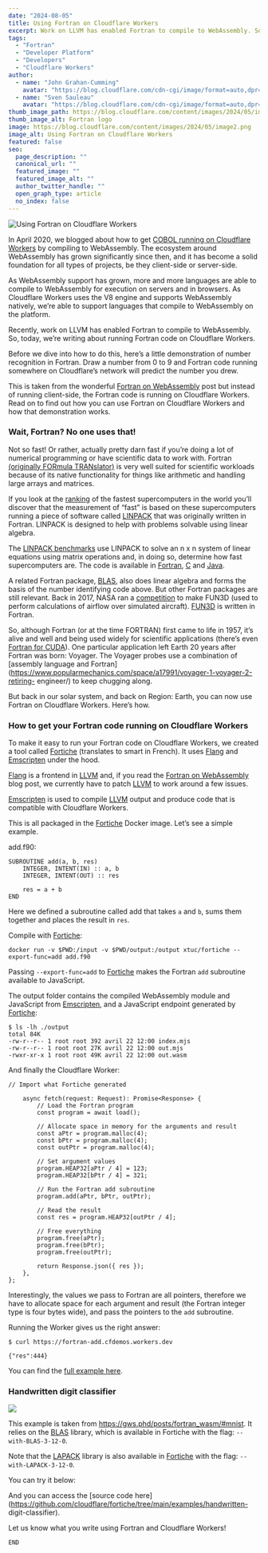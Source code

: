 ```yaml
---
date: "2024-08-05"
title: Using Fortran on Cloudflare Workers
excerpt: Work on LLVM has enabled Fortran to compile to WebAssembly. So, today, we’re writing about running Fortran code on Cloudflare Workers...
tags:
  - "Fortran"
  - "Developer Platform"
  - "Developers"
  - "Cloudflare Workers"
author:
  - name: "John Grahan-Cumming"
    avatar: "https://blog.cloudflare.com/cdn-cgi/image/format=auto,dpr=3,width=64,height=64/https://blog.cloudflare.com/content/images/2017/03/url-2.jpg"
  - name: "Sven Sauleau"
    avatar: "https://blog.cloudflare.com/cdn-cgi/image/format=auto,dpr=3,width=64,height=64/https://blog-cloudflare-com-assets.storage.googleapis.com/2020/09/7cBY6-H7_400x400--1-.jpg"
thumb_image_path: https://blog.cloudflare.com/content/images/2024/05/image2.png
thumb_image_alt: Fortran logo
image: https://blog.cloudflare.com/content/images/2024/05/image2.png
image_alt: Using Fortran on Cloudflare Workers
featured: false
seo:
  page_description: ""
  canonical_url: ""
  featured_image: ""
  featured_image_alt: ""
  author_twitter_handle: ""
  open_graph_type: article
  no_index: false
---
```


![Using Fortran on Cloudflare
Workers](https://blog.cloudflare.com/content/images/2024/05/image2.png)

In April 2020, we blogged about how to get [COBOL running on Cloudflare
Workers](https://blog.cloudflare.com/cloudflare-workers-now-support-cobol) by
compiling to WebAssembly. The ecosystem around WebAssembly has grown
significantly since then, and it has become a solid foundation for all types
of projects, be they client-side or server-side.

As WebAssembly support has grown, more and more languages are able to compile
to WebAssembly for execution on servers and in browsers. As Cloudflare Workers
uses the V8 engine and supports WebAssembly natively, we’re able to support
languages that compile to WebAssembly on the platform.

Recently, work on LLVM has enabled Fortran to compile to WebAssembly. So,
today, we’re writing about running Fortran code on Cloudflare Workers.

Before we dive into how to do this, here’s a little demonstration of number
recognition in Fortran. Draw a number from 0 to 9 and Fortran code running
somewhere on Cloudflare’s network will predict the number you drew.

This is taken from the wonderful [Fortran on
WebAssembly](https://gws.phd/posts/fortran_wasm/) post but instead of running
client-side, the Fortran code is running on Cloudflare Workers. Read on to
find out how you can use Fortran on Cloudflare Workers and how that
demonstration works.

### Wait, Fortran? No one uses that!

Not so fast! Or rather, actually pretty darn fast if you’re doing a lot of
numerical programming or have scientific data to work with. Fortran
[(originally FORmula
TRANslator)](https://en.wikipedia.org/wiki/Fortran#Naming) is very well suited
for scientific workloads because of its native functionality for things like
arithmetic and handling large arrays and matrices.

If you look at the [ranking](https://en.wikipedia.org/wiki/TOP500) of the
fastest supercomputers in the world you’ll discover that the measurement of
“fast” is based on these supercomputers running a piece of software called
[LINPACK](https://en.wikipedia.org/wiki/LINPACK) that was originally written
in Fortran. LINPACK is designed to help with problems solvable using linear
algebra.

The [LINPACK benchmarks](https://en.wikipedia.org/wiki/LINPACK_benchmarks) use
LINPACK to solve an n x n system of linear equations using matrix operations
and, in doing so, determine how fast supercomputers are. The code is available
in [Fortran](https://www.netlib.org/benchmark/linpackd),
[C](https://www.netlib.org/benchmark/linpackc) and
[Java](https://www.netlib.org/benchmark/linpackjava/).

A related Fortran package, [BLAS](https://www.netlib.org/blas/), also does
linear algebra and forms the basis of the number identifying code above. But
other Fortran packages are still relevant. Back in 2017, NASA ran a
[competition](https://www.bbc.com/news/technology-39803425) to make FUN3D
(used to perform calculations of airflow over simulated aircraft).
[FUN3D](https://fun3d.larc.nasa.gov/) is written in Fortran.

So, although Fortran (or at the time FORTRAN) first came to life in 1957, it’s
alive and well and being used widely for scientific applications (there’s even
[Fortran for CUDA](https://developer.nvidia.com/cuda-fortran)). One particular
application left Earth 20 years after Fortran was born: Voyager. The Voyager
probes use a combination of [assembly language and
Fortran](https://www.popularmechanics.com/space/a17991/voyager-1-voyager-2-retiring-
engineer/) to keep chugging along.

But back in our solar system, and back on Region: Earth, you can now use
Fortran on Cloudflare Workers. Here’s how.

### How to get your Fortran code running on Cloudflare Workers

To make it easy to run your Fortran code on Cloudflare Workers, we created a
tool called [Fortiche](https://github.com/cloudflare/fortiche) (translates to
smart in French). It uses [Flang](https://flang.llvm.org/docs/) and
[Emscripten](https://emscripten.org) under the hood.

[Flang](https://flang.llvm.org/docs/) is a frontend in
[LLVM](https://en.wikipedia.org/wiki/LLVM) and, if you read the [Fortran on
WebAssembly](https://gws.phd/posts/fortran_wasm/) blog post, we currently have
to patch [LLVM](https://en.wikipedia.org/wiki/LLVM) to work around a few
issues.

[Emscripten](https://emscripten.org) is used to compile
[LLVM](https://en.wikipedia.org/wiki/LLVM) output and produce code that is
compatible with Cloudflare Workers.

This is all packaged in the [Fortiche](https://github.com/cloudflare/fortiche)
Docker image. Let’s see a simple example.

add.f90:

    SUBROUTINE add(a, b, res)
        INTEGER, INTENT(IN) :: a, b
        INTEGER, INTENT(OUT) :: res

        res = a + b
    END

Here we defined a subroutine called add that takes `a` and `b`, sums them
together and places the result in `res`.

Compile with [Fortiche](https://github.com/cloudflare/fortiche):

    docker run -v $PWD:/input -v $PWD/output:/output xtuc/fortiche --export-func=add add.f90

Passing `--export-func=add` to
[Fortiche](https://github.com/cloudflare/fortiche) makes the Fortran `add`
subroutine available to JavaScript.

The output folder contains the compiled WebAssembly module and JavaScript from
[Emscripten](https://emscripten.org), and a JavaScript endpoint generated by
[Fortiche](https://github.com/cloudflare/fortiche):

    $ ls -lh ./output
    total 84K
    -rw-r--r-- 1 root root 392 avril 22 12:00 index.mjs
    -rw-r--r-- 1 root root 27K avril 22 12:00 out.mjs
    -rwxr-xr-x 1 root root 49K avril 22 12:00 out.wasm

And finally the Cloudflare Worker:

    // Import what Fortiche generated

        async fetch(request: Request): Promise<Response> {
            // Load the Fortran program
            const program = await load();

            // Allocate space in memory for the arguments and result
            const aPtr = program.malloc(4);
            const bPtr = program.malloc(4);
            const outPtr = program.malloc(4);

            // Set argument values
            program.HEAP32[aPtr / 4] = 123;
            program.HEAP32[bPtr / 4] = 321;

            // Run the Fortran add subroutine
            program.add(aPtr, bPtr, outPtr);

            // Read the result
            const res = program.HEAP32[outPtr / 4];

            // Free everything
            program.free(aPtr);
            program.free(bPtr);
            program.free(outPtr);

            return Response.json({ res });
        },
    };

Interestingly, the values we pass to Fortran are all pointers, therefore we
have to allocate space for each argument and result (the Fortran integer type
is four bytes wide), and pass the pointers to the `add` subroutine.

Running the Worker gives us the right answer:

    $ curl https://fortran-add.cfdemos.workers.dev

    {"res":444}

You can find the [full example
here](https://github.com/cloudflare/fortiche/tree/main/examples/add).

### Handwritten digit classifier

![](https://blog.cloudflare.com/content/images/2024/05/image1-2.png)

This example is taken from <https://gws.phd/posts/fortran_wasm/#mnist>. It
relies on the [BLAS](https://www.netlib.org/blas/) library, which is available
in Fortiche with the flag: `--with-BLAS-3-12-0`.

Note that the [LAPACK](https://en.wikipedia.org/wiki/LAPACK) library is also
available in [Fortiche](https://github.com/cloudflare/fortiche) with the flag:
`--with-LAPACK-3-12-0`.

You can try it below:

And you can access the [source code
here](https://github.com/cloudflare/fortiche/tree/main/examples/handwritten-
digit-classifier).

Let us know what you write using Fortran and Cloudflare Workers!

`END`
